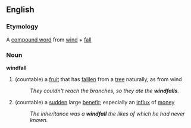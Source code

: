 ==English==
===Etymology===
A [[compound word]] from [[wind]] + [[fall]]
===Noun===
'''windfall'''
#(countable) a [[fruit]] that has [[fall]]len from a [[tree]] naturally, as from wind
#:''They couldn't reach the branches, so they ate the '''windfalls'''.''
#(countable) a [[sudden]] large [[benefit]]; especially an [[influx]] of [[money]]
#:''The inheritance was a '''windfall''' the likes of which he had never known.''